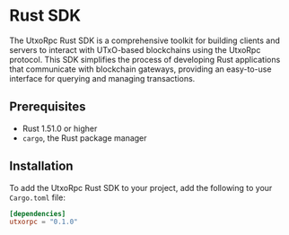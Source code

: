 # Rust SDK

The UtxoRpc Rust SDK is a comprehensive toolkit for building clients and servers to interact with UTxO-based blockchains using the UtxoRpc protocol. This SDK simplifies the process of developing Rust applications that communicate with blockchain gateways, providing an easy-to-use interface for querying and managing transactions.

## Prerequisites

- Rust 1.51.0 or higher
- `cargo`, the Rust package manager

## Installation

To add the UtxoRpc Rust SDK to your project, add the following to your `Cargo.toml` file:

```toml
[dependencies]
utxorpc = "0.1.0"
```
